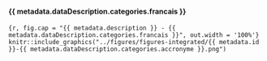 #### {{ metadata.dataDescription.categories.francais }} {-}


<!-- -------------------------------------------------- -->
<!-- **Figure** : -->

<!-- <figure>
  <img src="../figures/figures-integrated/{{ metadata.id }}-{{ metadata.dataDescription.categories.accronyme }}.png">
  <figcaption>Fig.1 - Trulli, Puglia, Italy.</figcaption>
</figure> -->

```{r, fig.cap = "{{ metadata.description }} - {{ metadata.dataDescription.categories.francais }}", out.width = '100%'}
knitr::include_graphics("../figures/figures-integrated/{{ metadata.id }}-{{ metadata.dataDescription.categories.accronyme }}.png")
```

<br>
